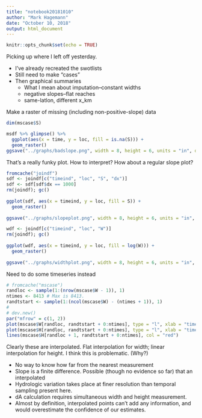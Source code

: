 ```yaml
---
title: "notebook20181010"
author: "Mark Hagemann"
date: "October 10, 2018"
output: html_document
---
```


```r
knitr::opts_chunk$set(echo = TRUE)
```

Picking up where I left off yesterday. 

- I've already recreated the swotlists
- Still need to make "cases"
- Then graphical summaries
    - What I mean about imputation--constant widths
    - negative slopes--flat reaches
    - same-latlon, different x_km


Make a raster of missing (including non-positive-slope) data

```r
dim(mscase$S)

msdf %>% glimpse() %>% 
  ggplot(aes(x = time, y = loc, fill = is.na(S))) + 
  geom_raster()
ggsave("../graphs/badslope.png", width = 8, height = 6, units = "in", dpi = 200)
```

That's a really funky plot. How to interpret? How about a regular slope plot? 

```r
fromcache("joindf")
sdf <- joindf[c("timeind", "loc", "S", "dx")]
sdf <- sdf[sdf$dx == 1000]
rm(joindf); gc()
 
ggplot(sdf, aes(x = timeind, y = loc, fill = S)) + 
  geom_raster()
  
ggsave("../graphs/slopeplot.png", width = 8, height = 6, units = "in", dpi = 200)
```

```r
wdf <- joindf[c("timeind", "loc", "W")]
rm(joindf); gc()
 
ggplot(wdf, aes(x = timeind, y = loc, fill = log(W))) + 
  geom_raster()
  
ggsave("../graphs/widthplot.png", width = 8, height = 6, units = "in", dpi = 200)
```

Need to do some timeseries instead

```r
# fromcache("mscase")
randloc <- sample(1:(nrow(mscase$W - 1)), 1)
ntimes <- 8413 # Max is 8413.
randtstart <- sample(1:(ncol(mscase$W) - (ntimes + 1)), 1)
# 
# dev.new()
par("mfrow" = c(1, 2))
plot(mscase$W[randloc, randtstart + 0:ntimes], type = "l", xlab = "time", ylab = "width")
plot(mscase$H[randloc, randtstart + 0:ntimes], type = "l", xlab = "time", ylab = "height")
lines(mscase$H[randloc + 1, randtstart + 0:ntimes], col = "red")

```


Clearly these are interpolated. Flat interpolation for width; linear interpolation for height. I think this is problematic. (Why?)

- No way to know how far from the nearest measurement
- Slope is a finite difference. Possible (though no evidence so far) that an interpolated 
- Hydrologic variation takes place at finer resolution than temporal sampling present here. 
- dA calculation requires simultaneous width and height measurement. 
- Almost by definition, interpolated points can't add any information, and would overestimate the confidence of our estimates. 


